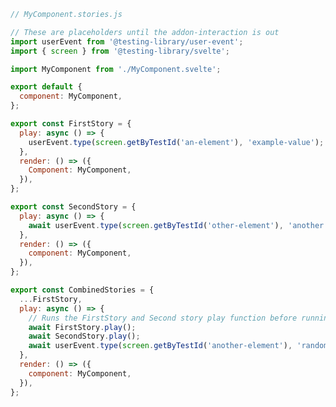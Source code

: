 ```js
// MyComponent.stories.js

// These are placeholders until the addon-interaction is out
import userEvent from '@testing-library/user-event';
import { screen } from '@testing-library/svelte';

import MyComponent from './MyComponent.svelte';

export default {
  component: MyComponent,
};

export const FirstStory = {
  play: async () => {
    userEvent.type(screen.getByTestId('an-element'), 'example-value');
  },
  render: () => ({
    Component: MyComponent,
  }),
};

export const SecondStory = {
  play: async () => {
    await userEvent.type(screen.getByTestId('other-element'), 'another value');
  },
  render: () => ({
    component: MyComponent,
  }),
};

export const CombinedStories = {
  ...FirstStory,
  play: async () => {
    // Runs the FirstStory and Second story play function before running this story's play function
    await FirstStory.play();
    await SecondStory.play();
    await userEvent.type(screen.getByTestId('another-element'), 'random value');
  },
  render: () => ({
    component: MyComponent,
  }),
};
```